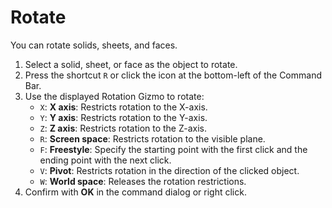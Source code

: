 
# Rotate

You can rotate solids, sheets, and faces.

<Reference shortcut="R" command="Rotate" button="Bottom-left of Command Bar" />

1. Select a solid, sheet, or face as the object to rotate.
2. Press the shortcut `R` or click the icon at the bottom-left of the Command Bar.
3. Use the displayed Rotation Gizmo to rotate:
   - `X`: **X axis**: Restricts rotation to the X-axis.
   - `Y`: **Y axis**: Restricts rotation to the Y-axis.
   - `Z`: **Z axis**: Restricts rotation to the Z-axis.
   - `R`: **Screen space**: Restricts rotation to the visible plane.
   - `F`: **Freestyle**: Specify the starting point with the first click and the ending point with the next click.
   - `V`: **Pivot**: Restricts rotation in the direction of the clicked object.
   - `W`: **World space**: Releases the rotation restrictions.
4. Confirm with **OK** in the command dialog or right click.